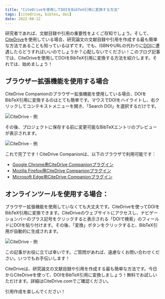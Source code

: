 ```yaml
---
title: "CiteDriveを使用してDOIをBibTeX引用に変換する方法"
tags: [citedrive, bibtex, doi]
date: 2022-08-12
---
```


研究者であれば、文献目録や引用の重要性をよくご存知でしょう。そして、[CiteDrive](https://www.citedrive.com/)を使用している場合、研究論文の文献目録や引用を作成する最も簡単な方法であることも知っているはずです。でも、ISBNやURLの代わりに[DOI](/fields/doi/)に遭遇したらどうすればいいのでしょうか？心配しないでください！このブログ記事では、CiteDriveを使用してDOIをBibTeX引用に変換する方法を紹介します。それでは、始めましょう！



<CiteDrive />


## ブラウザー拡張機能を使用する場合
CiteDrive Companionのブラウザー拡張機能を使用している場合、DOIをBibTeX引用に変換するのはとても簡単です。マウスでDOIをハイライトし、右クリックしてコンテキストメニューを開き、「Search DOI」を選択するだけです。

![CiteDrive - 例](@assets/images/tutorial/browserextension-search-doi.png)

その後、プロジェクトに保存する前に変更可能なBibTeXエントリのプレビューが表示されます。

![CiteDrive - 例](@assets/images/tutorial/browserextension-bibtex-preview.png)



これで完了です！CiteDrive Companionは、以下のブラウザで利用可能です：

* [Google Chrome用CiteDrive Companionプラグイン](https://chrome.google.com/webstore/detail/citedrive-bibtex-companio/gmmonfphegngpcbcapfbgembkjeookik)
* [Mozilla Firefox用CiteDrive Companionプラグイン](https://addons.mozilla.org/af/firefox/addon/citedrive-companion/)
* [Microsoft Edge用CiteDrive Companionプラグイン](https://microsoftedge.microsoft.com/addons/detail/citedrive-bibtex-compan/kpmepfpbjehnlgfbcnbmgihklkkmfnpo)


## オンラインツールを使用する場合：
ブラウザー拡張機能を使用していなくても大丈夫です。CiteDriveを使ってDOIをBibTeX引用に変換できます。CiteDriveのウェブサイトにアクセスし、ナビゲーションバーのプラス記号をクリックすると表示される「DOIで検索」のフィールドにDOIを貼り付けます。その後、「変換」ボタンをクリックすると、BibTeX引用が自動的に生成されます。

![CiteDrive - 例](@assets/images/tutorial/citedrive-search-doi.png)






この記事がお役に立てば幸いです。ご質問があれば、遠慮なくお問い合わせください。いつでもお手伝いします！

CiteDriveは、研究論文の文献目録や引用を作成する最も簡単な方法です。今日からCiteDriveを使って、DOIをBibTeX引用に変換しましょう！無料でお試しいただけます。詳細はCiteDrive.comでご確認ください。

引用作成を楽しんでください！ 